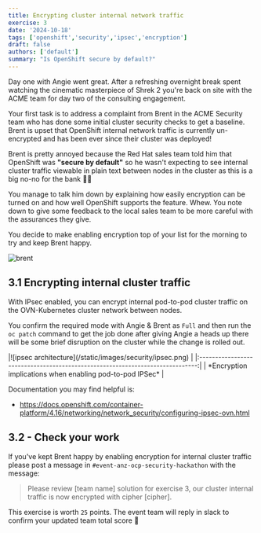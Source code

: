 ```yaml
---
title: Encrypting cluster internal network traffic
exercise: 3
date: '2024-10-18'
tags: ['openshift','security','ipsec','encryption']
draft: false
authors: ['default']
summary: "Is OpenShift secure by default?"
---
```


Day one with Angie went great. After a refreshing overnight break spent watching the cinematic masterpiece of Shrek 2 you're back on site with the ACME team for day two of the consulting engagement.

Your first task is to address a complaint from Brent in the ACME Security team who has done some initial cluster security checks to get a baseline. Brent is upset that OpenShift internal network traffic is currently un-encrypted and has been ever since their cluster was deployed! 

Brent is pretty annoyed because the Red Hat sales team told him that OpenShift was **"secure by default"** so he wasn't expecting to see internal cluster traffic viewable in plain text between nodes in the cluster as this is a big no-no for the bank 🤬🙅

You manage to talk him down by explaining how easily encryption can be turned on and how well OpenShift supports the feature. Whew. You note down to give some feedback to the local sales team to be more careful with the assurances they give.

You decide to make enabling encryption top of your list for the morning to try and keep Brent happy.

![brent](/static/images/security/brent.png)


## 3.1 Encrypting internal cluster traffic

With IPsec enabled, you can encrypt internal pod-to-pod cluster traffic on the OVN-Kubernetes cluster network between nodes.

You confirm the required mode with Angie & Brent as `Full` and then run the `oc patch` command to get the job done after giving Angie a heads up there will be some brief disruption on the cluster while the change is rolled out.

<Zoom>
|![ipsec architecture](/static/images/security/ipsec.png)                       | 
|:-----------------------------------------------------------------------------:|
| *Encryption implications when enabling pod-to-pod IPSec*                      |
</Zoom>

Documentation you may find helpful is:

- https://docs.openshift.com/container-platform/4.16/networking/network_security/configuring-ipsec-ovn.html


## 3.2 - Check your work

If you've kept Brent happy by enabling encryption for internal cluster traffic please post a message in `#event-anz-ocp-security-hackathon` with the message:

> Please review [team name] solution for exercise 3, our cluster internal traffic is now encrypted with cipher [cipher].

This exercise is worth `25` points. The event team will reply in slack to confirm your updated team total score 🎉 
